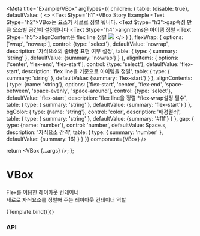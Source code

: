 
<!-- 컴포넌트 정의   type: {required: true} -->

<Meta
  title="Example/VBox"
  argTypes={{
    children: {
      table: {disable: true},
      defaultValue: (
        <>
          <Text $type="h1">VBox Story Example</Text>
          <Text $type="h2">VBox는 요소가 세로로 정렬 됩니다.</Text>
          <Text $type="h3">gap속성 만큼 요소별 공간이 설정됩니다</Text>
          <Text $type="h4">alignItems은 아이템 정렬</Text>
          <Text $type="h5">alignContent은 flex line 정렬</Text>
          <img src="https://www.google.com/images/branding/googlelogo/2x/googlelogo_color_272x92dp.png" />
        </>
      )
    },
    flexWrap: {
      options: ['wrap', 'nowrap'],
      control: {type: 'select'},
      defaultValue: 'nowrap',
      description: '자식요소의 줄바꿈 표현 여부 설정',
      table: {
        type: {
          summary: 'string'
        },
        defaultValue: {summary: 'nowrap'}
      }
    },
    alignItems: {
      options: ['center', 'flex-end', 'flex-start'],
      control: {type: 'select'},
      defaultValue: 'flex-start',
      description: 'flex line을 기준으로 아이템을 정렬',
      table: {
        type: {
          summary: 'string'
        },
        defaultValue: {summary: 'flex-start'}
      }
    },
    alignContents: {
      type: {name: 'string'},
      options: ['flex-start', 'center', 'flex-end', 'space-between', 'space-evenly', 'space-around'],
      control: {type: 'select'},
      defaultValue: 'flex-start',
      description: 'flex line을 정렬 *flex-wrap설정 필수',
      table: {
        type: {
          summary: 'string'
        },
        defaultValue: {summary: 'flex-start'}
      }
    },
    bgColor: {
      type: {name: 'string'},
      control: 'color',
      description: '배경컬러',
      table: {
        type: {
          summary: 'string'
        },
        defaultValue: {summary: '#fff'}
      }
    },
    gap: {
      type: {name: 'number'},
      control: 'number',
      defaultValue: Space.s,
      description: '자식요소 간격',
      table: {
        type: {
          summary: 'number'
        },
        defaultValue: {summary: 16}
      }
    }
  }}
  component={VBox}
/>

<!-- Define template for Primary Story -->

  return <VBox {...args} />;
};

# VBox

Flex를 이용한 레이아웃 컨테이너  
세로로 자식요소를 정렬해 주는 레이아웃 컨테이너 역할

<Canvas>
  <Story name="Default">{Template.bind({})}</Story>
</Canvas>

### API

<ArgsTable story="Default" />

